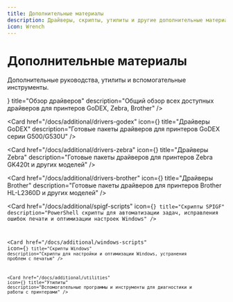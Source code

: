 ```yaml
---
title: Дополнительные материалы
description: Драйверы, скрипты, утилиты и другие дополнительные материалы
icon: Wrench
---
```


# Дополнительные материалы

Дополнительные руководства, утилиты и вспомогательные инструменты.

<Cards>
  <Card 
    href="/docs/additional/drivers-overview" 
    icon={<Download className="text-amber-400" />} 
    title="Обзор драйверов"
    description="Общий обзор всех доступных драйверов для принтеров GoDEX, Zebra, Brother"
  />
  
  <Card 
    href="/docs/additional/drivers-godex" 
    icon={<Download className="text-blue-400" />} 
    title="Драйверы GoDEX"
    description="Готовые пакеты драйверов для принтеров GoDEX серии G500/G530U"
  />
  
  <Card 
    href="/docs/additional/drivers-zebra" 
    icon={<Download className="text-green-400" />} 
    title="Драйверы Zebra"
    description="Готовые пакеты драйверов для принтеров Zebra GK420t и других моделей"
  />
  
  <Card 
    href="/docs/additional/drivers-brother" 
    icon={<Download className="text-pink-400" />} 
    title="Драйверы Brother"
    description="Готовые пакеты драйверов для принтеров Brother HL-L2360D и других моделей"
  />
  
  <Card 
    href="/docs/additional/spigf-scripts" 
    icon={<Code className="text-purple-400" />} 
    title="Скрипты SPIGF"
    description="PowerShell скрипты для автоматизации задач, исправления ошибок печати и оптимизации настроек Windows"
  />
  
  <Card 
    href="/docs/additional/windows-scripts" 
    icon={<Code className="text-orange-400" />} 
    title="Скрипты Windows"
    description="Скрипты для настройки и оптимизации Windows, устранения проблем с печатью"
  />
  
  <Card 
    href="/docs/additional/utilities" 
    icon={<FileText className="text-emerald-400" />} 
    title="Утилиты"
    description="Вспомогательные программы и инструменты для диагностики и работы с принтерами"
  />
</Cards>

